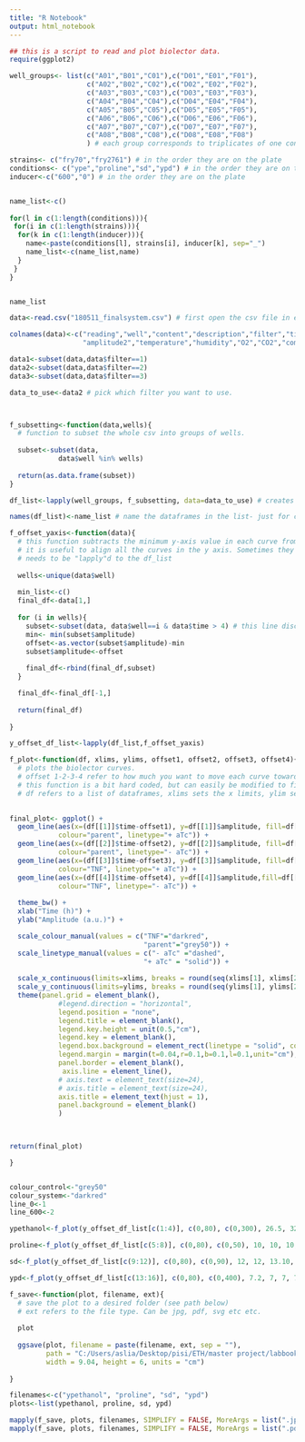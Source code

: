 ---
title: "R Notebook"
output: html_notebook
---

```{r}
## this is a script to read and plot biolector data. 
require(ggplot2)

```


```{r}

well_groups<- list(c("A01","B01","C01"),c("D01","E01","F01"),
                   c("A02","B02","C02"),c("D02","E02","F02"),
                   c("A03","B03","C03"),c("D03","E03","F03"),
                   c("A04","B04","C04"),c("D04","E04","F04"),
                   c("A05","B05","C05"),c("D05","E05","F05"),
                   c("A06","B06","C06"),c("D06","E06","F06"),
                   c("A07","B07","C07"),c("D07","E07","F07"),
                   c("A08","B08","C08"),c("D08","E08","F08")
                   ) # each group corresponds to triplicates of one condition, one strain, one inducer concentration.

strains<- c("fry70","fry2761") # in the order they are on the plate
conditions<- c("ype","proline","sd","ypd") # in the order they are on the plate
inducer<-c("600","0") # in the order they are on the plate


name_list<-c()
  
for(l in c(1:length(conditions))){
 for(i in c(1:length(strains))){
  for(k in c(1:length(inducer))){
    name<-paste(conditions[l], strains[i], inducer[k], sep="_")
    name_list<-c(name_list,name)
  }
 }
}


name_list

```

```{r}
data<-read.csv("180511_finalsystem.csv") # first open the csv file in excel, remove all the biolector-related rows such that the first row is the titles of the columns.

colnames(data)<-c("reading","well","content","description","filter","time","amplitude","phase",
                  "amplitude2","temperature","humidity","O2","CO2","comments") # this comes from how the biolector saves the data in the csv. 

data1<-subset(data,data$filter==1) 
data2<-subset(data,data$filter==2)
data3<-subset(data,data$filter==3)

data_to_use<-data2 # pick which filter you want to use. 



f_subsetting<-function(data,wells){
  # function to subset the whole csv into groups of wells.
  
  subset<-subset(data,
            data$well %in% wells)
  
  return(as.data.frame(subset))
} 

df_list<-lapply(well_groups, f_subsetting, data=data_to_use) # creates a list of dataframes, each dataframe corresponds to one condition, one strain, one inducer concentration.

names(df_list)<-name_list # name the dataframes in the list- just for convenience. 


```

```{r}

f_offset_yaxis<-function(data){
  # this function subtracts the minimum y-axis value in each curve from all the values in that curve. 
  # it is useful to align all the curves in the y axis. Sometimes they are misaligned because they start with slightly different numbers of cells. 
  # needs to be "lapply"d to the df_list
  
  wells<-unique(data$well)  
  
  min_list<-c()
  final_df<-data[1,]
  
  for (i in wells){
    subset<-subset(data, data$well==i & data$time > 4) # this line discards the first 4 hours of measurements when doing the offsetting, since these are usually unreliable. 
    min<- min(subset$amplitude)
    offset<-as.vector(subset$amplitude)-min
    subset$amplitude<-offset
    
    final_df<-rbind(final_df,subset)
  }

  final_df<-final_df[-1,]
  
  return(final_df)
  
}

y_offset_df_list<-lapply(df_list,f_offset_yaxis)

```


```{r}


f_plot<-function(df, xlims, ylims, offset1, offset2, offset3, offset4){
  # plots the biolector curves. 
  # offset 1-2-3-4 refer to how much you want to move each curve towards 0 (i.e. left) on the plot. This is sometimes necessary to align the exponential phases of the curves. The misalignment might have happened due to different numbers of cells at the beginning. 
  # this function is a bit hard coded, but can easily be modified to fit the curves you want to plot. 
  # df refers to a list of dataframes, xlims sets the x limits, ylim sets the ylimits. 

  
final_plot<- ggplot() +
  geom_line(aes(x=(df[[1]]$time-offset1), y=df[[1]]$amplitude, fill=df[[1]]$well,
            colour="parent", linetype="+ aTc")) + 
  geom_line(aes(x=(df[[2]]$time-offset2), y=df[[2]]$amplitude, fill=df[[2]]$well,
            colour="parent", linetype="- aTc")) +
  geom_line(aes(x=(df[[3]]$time-offset3), y=df[[3]]$amplitude, fill=df[[3]]$well,
            colour="TNF", linetype="+ aTc")) +
  geom_line(aes(x=(df[[4]]$time-offset4), y=df[[4]]$amplitude,fill=df[[4]]$well,
            colour="TNF", linetype="- aTc")) +
  
  theme_bw() +
  xlab("Time (h)") +
  ylab("Amplitude (a.u.)") +

  scale_colour_manual(values = c("TNF"="darkred",
                                 "parent"="grey50")) +
  scale_linetype_manual(values = c("- aTc" ="dashed",
                                 "+ aTc" = "solid")) +
  
  scale_x_continuous(limits=xlims, breaks = round(seq(xlims[1], xlims[2], length.out = 5))) + 
  scale_y_continuous(limits=ylims, breaks = round(seq(ylims[1], ylims[2], length.out = 5))) +  
  theme(panel.grid = element_blank(),
            #legend.direction = "horizontal",
            legend.position = "none", 
            legend.title = element_blank(),
            legend.key.height = unit(0.5,"cm"),
            legend.key = element_blank(),
            legend.box.background = element_rect(linetype = "solid", colour="black"),
            legend.margin = margin(t=0.04,r=0.1,b=0.1,l=0.1,unit="cm"),
            panel.border = element_blank(), 
             axis.line = element_line(),
            # axis.text = element_text(size=24),
            # axis.title = element_text(size=24),
            axis.title = element_text(hjust = 1),
            panel.background = element_blank()
            ) 
  


return(final_plot)

}


colour_control<-"grey50"
colour_system<-"darkred"
line_0<-1
line_600<-2

ypethanol<-f_plot(y_offset_df_list[c(1:4)], c(0,80), c(0,300), 26.5, 32.5, 20, 20)

proline<-f_plot(y_offset_df_list[c(5:8)], c(0,80), c(0,50), 10, 10, 10, 10)

sd<-f_plot(y_offset_df_list[c(9:12)], c(0,80), c(0,90), 12, 12, 13.10, 12)

ypd<-f_plot(y_offset_df_list[c(13:16)], c(0,80), c(0,400), 7.2, 7, 7, 7)
```

```{r}

f_save<-function(plot, filename, ext){
  # save the plot to a desired folder (see path below)
  # ext refers to the file type. Can be jpg, pdf, svg etc etc. 
  
  plot
  
  ggsave(plot, filename = paste(filename, ext, sep = ""), 
         path = "C:/Users/aslia/Desktop/pisi/ETH/master project/labbook/paper/figures/biolector", 
         width = 9.04, height = 6, units = "cm")
  
}

filenames<-c("ypethanol", "proline", "sd", "ypd")
plots<-list(ypethanol, proline, sd, ypd)

mapply(f_save, plots, filenames, SIMPLIFY = FALSE, MoreArgs = list(".jpeg")) 
mapply(f_save, plots, filenames, SIMPLIFY = FALSE, MoreArgs = list(".pdf"))
```

